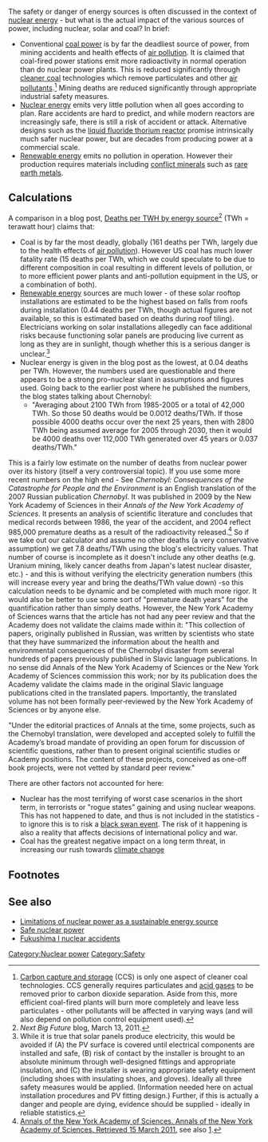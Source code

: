 The safety or danger of energy sources is often discussed in the context of [[nuclear energy]] - but what is the actual impact of the various sources of power, including nuclear, solar and coal? In brief:
* Conventional [[coal power]] is by far the deadliest source of power, from mining accidents and health effects of [[air pollution]]. It is claimed that coal-fired power stations emit more radioactivity in normal operation than do nuclear power plants.{{fact}} This is reduced significantly through [[cleaner coal]] technologies which remove particulates and other [[air pollution|air pollutants]].<ref>[[Carbon capture and storage]] (CCS) is only one aspect of cleaner coal technologies. CCS generally requires particulates and [[acid gases]] to be removed prior to carbon dioxide separation. Aside from this, more efficient coal-fired plants will burn more completely and leave less particulates - other pollutants will be affected in varying ways (and will also depend on pollution control equipment used).</ref> Mining deaths are reduced significantly through appropriate industrial safety measures.
* [[Nuclear energy]] emits very little pollution when all goes according to plan. Rare accidents are hard to predict, and while modern reactors are increasingly safe, there is still a risk of accident or attack. Alternative designs such as the [[liquid fluoride thorium reactor]] promise intrinsically much safer nuclear power, but are decades from producing power at a commercial scale.
* [[Renewable energy]] emits no pollution in operation. However their production requires materials including [[conflict minerals]] such as [[rare earth metals]]. 

== Calculations ==

{{warning
|Warning - calculations need further verification
| Numbers from the ''Next Big Future'' blog are alleged to be wrong/inaccurate/biased (see {{talk page}}). They need further assessment and recalculation, and additional sources. Priority should be given to peer reviewed literature.}}

A comparison in a blog post, [http://nextbigfuture.com/2011/03/deaths-per-twh-by-energy-source.html Deaths per TWH by energy source]<ref>''Next Big Future'' blog, March 13, 2011.</ref> (TWh = terawatt hour) claims that:
* Coal is by far the most deadly, globally (161 deaths per TWh, largely due to the health effects of [[air pollution]]). However US coal has much lower fatality rate (15 deaths per TWh, which we could speculate to be due to different composition in coal resulting in different levels of pollution, or to more efficient power plants and anti-pollution equipment in the US, or a combination of both{{sp}}). 
* [[Renewable energy]] sources are much lower - of these solar rooftop installations are estimated to be the highest based on falls from roofs during installation (0.44 deaths per TWh, though actual figures are not available, so this is estimated based on deaths during roof tiling). Electricians working on solar installations allegedly can face additional risks because functioning solar panels are producing live current as long as they are in sunlight, though whether this is a serious danger is unclear.<ref>While it is true that solar panels produce electricity, this would be avoided if (A) the PV surface is covered until electrical components are installed and safe, (B) risk of contact by the installer is brought to an absolute minimum through well-designed fittings and appropriate insulation, and (C) the installer is wearing appropriate safety equipment (including shoes with insulating shoes, and gloves). Ideally all three safety measures would be applied. (Information needed here on actual installation procedures and PV fitting design.) Further, if this is actually a danger and people are dying, evidence should be supplied - ideally in reliable statistics.</ref>
* Nuclear energy is given in the blog post as the lowest, at 0.04 deaths per TWh. However, the numbers used are questionable and there appears to be a strong pro-nuclear slant in assumptions and figures used. Going back to the earlier post where he published the numbers, the blog states talking about Chernobyl:
** "Averaging about 2100 TWh from 1985-2005 or a total of 42,000 TWh. So those 50 deaths would be 0.0012 deaths/TWh. If those possible 4000 deaths occur over the next 25 years, then with 2800 TWh being assumed average for 2005 through 2030, then it would be 4000 deaths over 112,000 TWh generated over 45 years or 0.037 deaths/TWh."

This is a fairly low estimate on the number of deaths from nuclear power over its history (itself a very controversial topic). If you use some more recent numbers on the high end - See ''Chernobyl: Consequences of the Catastrophe for People and the Environment'' is an English translation of the 2007 Russian publication ''Chernobyl''. It was published in 2009 by the New York Academy of Sciences in their ''Annals of the New York Academy of Sciences''. It presents an analysis of scientific literature and concludes that medical records between 1986, the year of the accident, and 2004 reflect 985,000 premature deaths as a result of the radioactivity released.<ref>[http://www.nyas.org/publications/annals/Detail.aspx?cid=f3f3bd16-51ba-4d7b-a086-753f44b3bfc1 Annals of the New York Academy of Sciences. Annals of the New York Academy of Sciences. Retrieved 15 March 2011.] see also [http://www.greenpeace.org/international/Global/international/planet-2/report/2006/4/chernobylhealthreport.pdf].</ref> So if we take out our calculator and assume no other deaths (a very conservative assumption) we get 7.8 deaths/TWh using the blog's electricity values. That number of course is incomplete as it doesn't include any other deaths (e.g. Uranium mining, likely cancer deaths from Japan's latest nuclear disaster, etc.) - and this is without verifying the electricity generation numbers (this will increase every year and bring the  deaths/TWh value down) -so this calculation needs to be dynamic and be completed with much more rigor. It would also be better to use some sort of "premature death years" for the quantification rather than simply deaths.  However, the New York Academy of Sciences warns that the article has not had any peer review and that the Academy does not validate the claims made within it:  "This collection of papers, originally published in Russian, was written by scientists who state that they have summarized the information about the health and environmental consequences of the Chernobyl disaster from several hundreds of papers previously published in Slavic language publications. In no sense did Annals of the New York Academy of Sciences or the New York Academy of Sciences commission this work; nor by its publication does the Academy validate the claims made in the original Slavic language publications cited in the translated papers. Importantly, the translated volume has not been formally peer‐reviewed by the New York Academy of Sciences or by anyone else.

"Under the editorial practices of Annals at the time, some projects, such as the Chernobyl translation, were developed and accepted solely to fulfill the Academy’s broad mandate of providing an open forum for discussion of scientific questions, rather than to present original scientific studies or Academy positions. The content of these projects, conceived as one-off book projects, were not vetted by standard peer review."

There are other factors not accounted for here:
* Nuclear has the most terrifying of worst case scenarios in the short term, in terrorists or "rogue states" gaining and using nuclear weapons. This has not happened to date, and thus is not included in the statistics - to ignore this is to risk a [[black swan event]]. The risk of it happening is also a reality that affects decisions of international policy and war. 
* Coal has the greatest negative impact on a long term threat, in increasing our rush towards [[climate change]]

== Footnotes ==
{{reflist}}

== See also ==

* [[Limitations of nuclear power as a sustainable energy source]]
* [[Safe nuclear power]]
* [[Fukushima I nuclear accidents]]

{{stub}}

[[Category:Nuclear power]]
[[Category:Safety]]